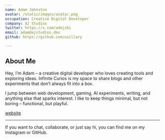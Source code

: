 ```yaml
---
name: Adam Johnston
avatar: /static/images/avatar.png
occupation: Creative Digital Developer
company: AJ Studios
twitter: https://x.com/admjski
email: adam@ajstudios.dev
github: https://github.com/uxillary

---
```

## About Me

Hey, I’m Adam – a creative digital developer who loves creating tools and exploring ideas. Infinite Curios is my space to share  blogs and other experiments that don’t always fit into a box.

I jump between web development, gaming, AI experiments, writing, and anything else that sparks interest. I like to keep things minimal, but not boring – functional, but playful.

[website](https://adamj.link)

---

If you want to chat, collaborate, or just say hi, you can find me on my Instagram or GitHub.
